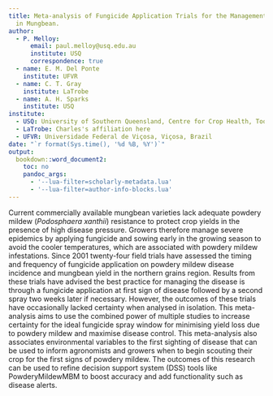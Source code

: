 ```yaml
---
title: Meta-analysis of Fungicide Application Trials for the Management of Powdery Mildew
  in Mungbean.
author:
  - P. Melloy:
      email: paul.melloy@usq.edu.au
      institute: USQ
      correspondence: true
  - name: E. M. Del Ponte
    institute: UFVR
  - name: C. T. Gray
    institute: LaTrobe
  - name: A. H. Sparks
    institute: USQ
institute:
  - USQ: University of Southern Queensland, Centre for Crop Health, Toowoomba, Queensland 4350, Australia
  - LaTrobe: Charles's affiliation here
  - UFVR: Universidade Federal de Viçosa, Viçosa, Brazil
date: "`r format(Sys.time(), '%d %B, %Y')`"
output: 
  bookdown::word_document2:
    toc: no
    pandoc_args:
      - '--lua-filter=scholarly-metadata.lua'
      - '--lua-filter=author-info-blocks.lua'
---
```


Current commercially available mungbean varieties lack adequate powdery mildew (_Podosphaera xanthii_) resistance to protect crop yields in the presence of high disease pressure. Growers therefore manage severe epidemics by applying fungicide and sowing early in the growing season to avoid the cooler temperatures, which are associated with powdery mildew infestations. Since 2001 twenty-four field trials have assessed the timing and frequency of fungicide application on powdery mildew disease incidence and mungbean yield in the northern grains region. Results from these trials have advised the best practice for managing the disease is through a fungicide application at first sign of disease followed by a second spray two weeks later if necessary. However, the outcomes of these trials have occasionally lacked certainty when analysed in isolation. This meta-analysis aims to use the combined power of multiple studies to increase certainty for the ideal fungicide spray window for minimising yield loss due to powdery mildew and maximise disease control. This meta-analysis also associates environmental variables to the first sighting of disease that can be used to inform agronomists and growers when to begin scouting their crop for the first signs of powdery mildew. The outcomes of this research can be used to refine decision support system (DSS) tools like PowderyMildewMBM to boost accuracy and add functionality such as disease alerts.  
